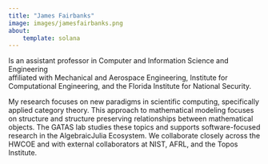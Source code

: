 ```yaml
---
title: "James Fairbanks"
image: images/jamesfairbanks.png
about:
    template: solana
---
```


Is an assistant professor in Computer and Information Science and Engineering       
affiliated with Mechanical and Aerospace Engineering, Institute for Computational Engineering, and the Florida Institute for National Security. 


My research focuses on new paradigms in scientific computing, specifically applied category theory. 
This approach to mathematical modeling focuses on structure and structure preserving relationships between mathematical objects. 
The GATAS lab studies these topics and supports software-focused research in the AlgebraicJulia Ecosystem. 
We collaborate closely across the HWCOE and with external collaborators at NIST, AFRL, and the Topos Institute.
